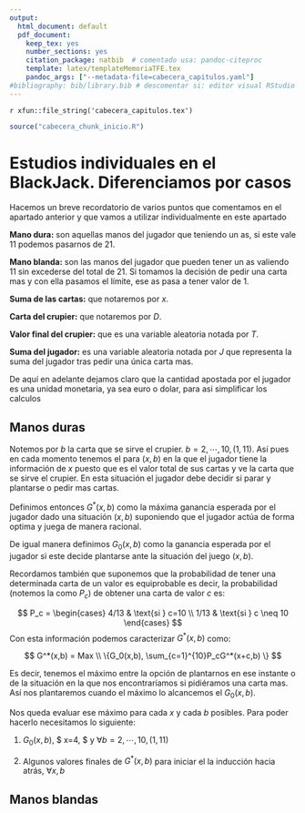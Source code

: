 ```yaml
---
output:
  html_document: default
  pdf_document:
    keep_tex: yes
    number_sections: yes
    citation_package: natbib  # comentado usa: pandoc-citeproc
    template: latex/templateMemoriaTFE.tex
    pandoc_args: ["--metadata-file=cabecera_capitulos.yaml"]
#bibliography: bib/library.bib # descomentar si: editor visual RStudio  
---
```


<!-- escribir 2 para capítulo 3 -->
<!-- \setcounter{chapter}{2} --> 
<!-- \pagenumbering{arabic} -->

`r xfun::file_string('cabecera_capitulos.tex')`

```r
source("cabecera_chunk_inicio.R")
```


# Estudios individuales en el BlackJack. Diferenciamos por casos{#Seccion4}
Hacemos un breve recordatorio de varios puntos que comentamos en el apartado anterior y que vamos a utilizar individualmente en este apartado

**Mano dura:** son aquellas manos del jugador que teniendo un as, si este vale 11 podemos pasarnos de 21.

**Mano blanda:** son las manos del jugador que pueden tener un as valiendo 11 sin excederse del total de 21.
Si tomamos la decisión de pedir una carta mas y con ella pasamos el límite, ese as pasa a tener valor de 1. 

**Suma de las cartas:** que notaremos por $x$.

**Carta del crupier:** que notaremos por $D$.

**Valor final del crupier:** que es una variable aleatoria notada por $T$.

**Suma del jugador:** es una variable aleatoria notada por $J$ que representa la suma del jugador tras pedir una única carta mas.

De aquí en adelante dejamos claro que la cantidad apostada por el jugador es una unidad monetaria, ya sea euro o dolar, para asi simplificar los calculos

## Manos duras{#Seccion41}

Notemos por $b$ la carta que se sirve el crupier. $b = 2, \cdots, 10, (1,11)$. Así pues en cada momento tenemos el para $(x,b)$ en la que el jugador tiene la información de $x$ puesto que es el valor total de sus cartas y ve la carta que se sirve el crupier. En esta situación el jugador debe decidir si parar y plantarse o pedir mas cartas. 

Definimos entonces $G^*(x,b)$ como la máxima ganancia esperada por el jugador dado una situación $(x,b)$ suponiendo que el jugador actúa de forma optima y juega de manera racional.

De igual manera definimos $G_0(x,b)$ como la ganancia esperada por el jugador si este decide plantarse ante la situación del juego $(x,b)$.

Recordamos también que suponemos que la probabilidad de tener una determinada carta de un valor es equiprobable es decir, la probabilidad (notemos la como $P_c$) de obtener una carta de valor $c$ es:

$$
P_c = 
\begin{cases}
4/13 & \text{si } c=10 \\
1/13 & \text{si } c \neq 10
\end{cases}
$$
Con esta información podemos caracterizar $G^*(x,b)$ como:

$$
G^*(x,b) = Max \\ \{G_0(x,b), \sum_{c=1}^{10}P_cG^*(x+c,b) \}
$$

Es decir, tenemos el máximo entre la opción de plantarnos en ese instante o de la situación en la que nos encontraríamos si pidiéramos una carta mas. Así nos plantaremos cuando el máximo lo alcancemos el $G_0(x,b)$.

Nos queda evaluar ese máximo para cada $x$ y cada $b$ posibles. Para poder hacerlo necesitamos lo siguiente:

1. $G_0(x,b)$, $ \forall x=4, \cdots $ y $\forall b= 2, \cdots, 10, (1,11)$

2. Algunos valores finales de $G^*(x,b)$ para iniciar el la inducción hacia atrás, $\forall x,b$





## Manos blandas{#Seccion42}


